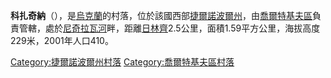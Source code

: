 {{coord|48|51|23|N|26|0|7|E|scale:30000|display=title}}

'''科扎奇納'''（{{lang-uk|Козаччина|Kozachchyna}}），是[[烏克蘭|烏克蘭]]的村落，位於該國西部[[捷爾諾波爾州|捷爾諾波爾州]]，由[[喬爾特基夫區|喬爾特基夫區]]負責管轄，處於[[尼奇拉瓦河|尼奇拉瓦河]]畔，距離[[日林齊_(喬爾特基夫區)|日林齊]]2.5公里，面積1.59平方公里，海拔高度229米，2001年人口410。

{{DEFAULTSORT:Козаччина}}
[[Category:捷爾諾波爾州村落|Category:捷爾諾波爾州村落]]
[[Category:喬爾特基夫區村落|Category:喬爾特基夫區村落]]


{{Ternopil-geo-stub}}